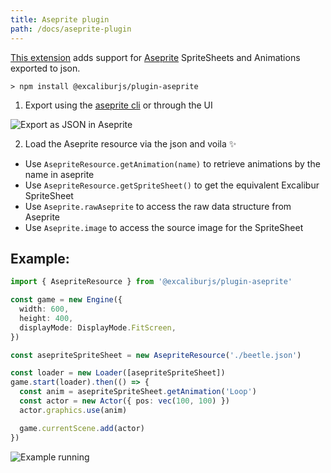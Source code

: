 ```yaml
---
title: Aseprite plugin
path: /docs/aseprite-plugin
---
```


[This extension](https://github.com/excaliburjs/excalibur-aseprite) adds support for [Aseprite](https://www.aseprite.org/) SpriteSheets and Animations exported to json.

```
> npm install @excaliburjs/plugin-aseprite
```

1. Export using the [aseprite cli](https://www.aseprite.org/docs/cli/) or through the UI

![Export as JSON in Aseprite](https://github.com/excaliburjs/excalibur-aseprite/raw/main/export.gif)

2. Load the Aseprite resource via the json and voila ✨

- Use `AsepriteResource.getAnimation(name)` to retrieve animations by the name in aseprite
- Use `AsepriteResource.getSpriteSheet()` to get the equivalent Excalibur SpriteSheet
- Use `Aseprite.rawAseprite` to access the raw data structure from Aseprite
- Use `Aseprite.image` to access the source image for the SpriteSheet

## Example:

```typescript
import { AsepriteResource } from '@excaliburjs/plugin-aseprite'

const game = new Engine({
  width: 600,
  height: 400,
  displayMode: DisplayMode.FitScreen,
})

const asepriteSpriteSheet = new AsepriteResource('./beetle.json')

const loader = new Loader([asepriteSpriteSheet])
game.start(loader).then(() => {
  const anim = asepriteSpriteSheet.getAnimation('Loop')
  const actor = new Actor({ pos: vec(100, 100) })
  actor.graphics.use(anim)

  game.currentScene.add(actor)
})
```

![Example running](https://github.com/excaliburjs/excalibur-aseprite/raw/main/example.gif)
